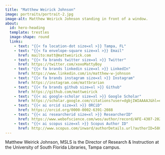 ```yaml
---
title: "Matthew Weirick Johnson"
image: portraits/portrait-2.jpg
image-alt: Matthew Weirick Johnson standing in front of a window.
about:
  id: hero-heading
  template: trestles
  image-shape: round
  links:
    - text: "{{< fa location-dot size=xl >}} Tampa, FL"
    - text: "{{< fa envelope-square size=xl >}} Email"
      href: mailto:matt@mattweirick.com
    - text: "{{< fa brands twitter size=xl >}} Twitter"
      href: https://twitter.com/xoxoMattyBoy
    - text: "{{< fa brands linkedin size=xl >}} LinkedIn"
      href: https://www.linkedin.com/in/matthew-w-johnson
    - text: "{{< fa brands instagram size=xl >}} Instagram"
      href: https://instagram.com/mattbrarian
    - text: "{{< fa brands github size=xl >}} Github"
      href: https://github.com/mattweirick
    - text: "{{< ai google-scholar size=xl >}} Google Scholar"
      href: https://scholar.google.com/citations?user=dgbjIWIAAAAJ&hl=en
    - text: "{{< ai orcid size=xl >}} ORCiD"
      href: https://orcid.org/0000-0002-6391-2088
    - text: "{{< ai researcherid size=xl >}} ResearcherID"
      href: https://www.webofscience.com/wos/author/record/AFE-4307-2022
    - text: "{{< ai scopus size=xl >}} Scopus Author ID"
      href: http://www.scopus.com/inward/authorDetails.url?authorID=58064074100&partnerID=MN8TOARS
---
```


```{=html}
<style>

.title {
  font-size: 1.5vw;
}

</style>
```
::: {#hero-heading}
Matthew Weirick Johnson, MSLS is the Director of Research & Instruction at the University of South Florida Libraries, Tampa campus.
:::
